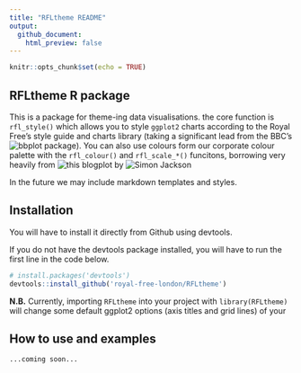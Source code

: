 ```yaml
---
title: "RFLtheme README"
output:
  github_document:
    html_preview: false
---
```


```r
knitr::opts_chunk$set(echo = TRUE)
```

## RFLtheme R package

This is a package for theme-ing data visualisations. the core function is `rfl_style()` which allows you to style `ggplot2` charts according to the Royal Free's style guide and charts library (taking a significant lead from the BBC's ![bbplot package](https://github.com/bbc/bbplot)). You can also use colours form our corporate colour palette with the `rfl_colour()` and `rfl_scale_*()` funcitons, borrowing very heavily from ![this blogplot](https://drsimonj.svbtle.com/creating-corporate-colour-palettes-for-ggplot2) by ![Simon Jackson](https://twitter.com/drsimonj)

In the future we may include markdown templates and styles.

## Installation

You will have to install it directly from Github using devtools.

If you do not have the devtools package installed, you will have to run the first line in the code below.

```r
# install.packages('devtools')
devtools::install_github('royal-free-london/RFLtheme')
```
**N.B.** Currently, importing `RFLtheme` into your project with `library(RFLtheme)` will change some default ggplot2 options (axis titles and grid lines) of your 

## How to use and examples

```r
...coming soon...
```
